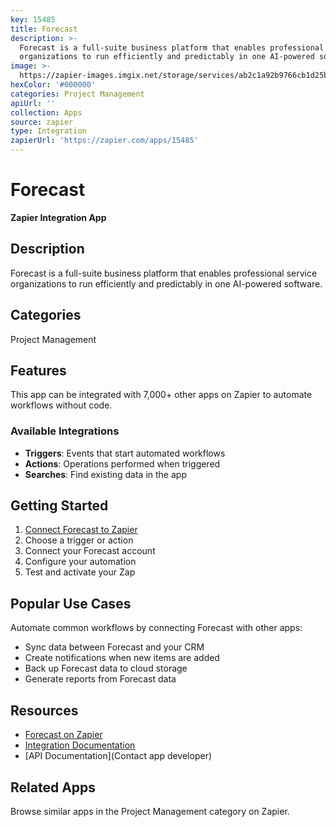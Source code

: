 ```yaml
---
key: 15485
title: Forecast
description: >-
  Forecast is a full-suite business platform that enables professional service
  organizations to run efficiently and predictably in one AI-powered software.
image: >-
  https://zapier-images.imgix.net/storage/services/ab2c1a92b9766cb1d25b4c67b0e963d0.png?auto=format%2Ccompress&ixlib=python-3.0.0&q=50
hexColor: '#000000'
categories: Project Management
apiUrl: ''
collection: Apps
source: zapier
type: Integration
zapierUrl: 'https://zapier.com/apps/15485'
---
```

# Forecast

**Zapier Integration App**

## Description

Forecast is a full-suite business platform that enables professional service organizations to run efficiently and predictably in one AI-powered software.

## Categories

Project Management

## Features

This app can be integrated with 7,000+ other apps on Zapier to automate workflows without code.

### Available Integrations

- **Triggers**: Events that start automated workflows
- **Actions**: Operations performed when triggered
- **Searches**: Find existing data in the app

## Getting Started

1. [Connect Forecast to Zapier](https://zapier.com/apps/15485)
2. Choose a trigger or action
3. Connect your Forecast account
4. Configure your automation
5. Test and activate your Zap

## Popular Use Cases

Automate common workflows by connecting Forecast with other apps:

- Sync data between Forecast and your CRM
- Create notifications when new items are added
- Back up Forecast data to cloud storage
- Generate reports from Forecast data

## Resources

- [Forecast on Zapier](https://zapier.com/apps/15485)
- [Integration Documentation](https://zapier.com/apps/15485/integrations)
- [API Documentation](Contact app developer)

## Related Apps

Browse similar apps in the Project Management category on Zapier.
